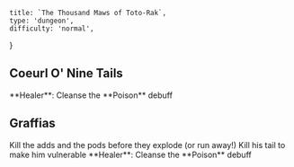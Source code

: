 
    title: `The Thousand Maws of Toto-Rak`,
    type: 'dungeon',
    difficulty: 'normal',
}

## Coeurl O' Nine Tails

<OnlyHealer>
    <Trigger type="on cast" trigger="Acid Mist">
        **Healer**: Cleanse the **Poison** debuff
    </Trigger>
</OnlyHealer>

## Graffias

<Alert type="warning" color="orange">
    Kill the adds and the pods before they explode (or run away!)
</Alert>

<Alert type="warning" color="orange">
    Kill his tail to make him vulnerable
</Alert>

<OnlyHealer>
    <Trigger type="on debuff" trigger="Poison">
        **Healer**: Cleanse the **Poison** debuff
    </Trigger>
</OnlyHealer>
